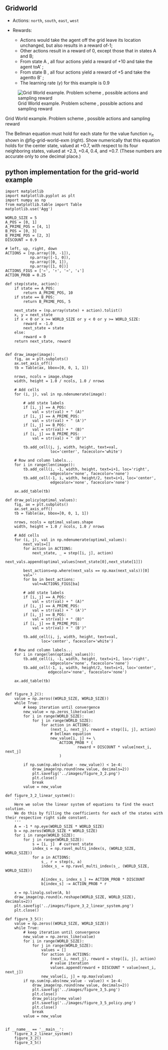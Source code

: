 :::::: {#exm-grid_world}
## Gridworld

- Actions: `north`, `south`, `east`, `west` 

- Rewards: 
	+ Actions would take the agent off the grid leave its location unchanged, but also results in a reward of-1; 
	+ Other actions result in a reward of 0, except those that in states A and B; 
	+ From state A , all four actions yield a reward of +10 and take the agent toA' ; 
	+ From state B , all four actions yield a reward of +5 and take the agentto B' ; 
	+ The learning rate ($\gamma$) for this example is 0.9

::: {#fig-grid-world-exm fig-env="figure*"}
![Grid World example. Problem scheme , possible actions and sampling
reward](/assets/ch_04/grid_world_exm.png){.lightbox}

Grid World example. Problem scheme , possible actions and sampling reward
:::

::: {exm-grid_world}
The Bellman equation must hold for each state for the value function $v_{\pi}$
shown in @fig-grid-world-exm (right). Show numerically that this equation holds
for the center state, valued at +0.7, with respect to its four neighboring
states, valued at +2.3, +0.4, 0.4, and +0.7. (These numbers are accurate only to
one decimal place.)
:::

::: {.callout-tip collapse="true" icon="false"}
## python implementation for the grid-world example

``` .python
import matplotlib
import matplotlib.pyplot as plt
import numpy as np
from matplotlib.table import Table
matplotlib.use('Agg')

WORLD_SIZE = 5
A_POS = [0, 1]
A_PRIME_POS = [4, 1]
B_POS = [0, 3]
B_PRIME_POS = [2, 3]
DISCOUNT = 0.9

# left, up, right, down
ACTIONS = [np.array([0, -1]),
           np.array([-1, 0]),
           np.array([0, 1]),
           np.array([1, 0])]
ACTIONS_FIGS = ['←', '↑', '→', '↓']
ACTION_PROB = 0.25

def step(state, action):
    if state == A_POS:
        return A_PRIME_POS, 10
    if state == B_POS:
        return B_PRIME_POS, 5

    next_state = (np.array(state) + action).tolist()
    x, y = next_state
    if x < 0 or x >= WORLD_SIZE or y < 0 or y >= WORLD_SIZE:
        reward = -1.0
        next_state = state
    else:
        reward = 0
    return next_state, reward


def draw_image(image):
    fig, ax = plt.subplots()
    ax.set_axis_off()
    tb = Table(ax, bbox=[0, 0, 1, 1])

    nrows, ncols = image.shape
    width, height = 1.0 / ncols, 1.0 / nrows

    # Add cells
    for (i, j), val in np.ndenumerate(image):

        # add state labels
        if [i, j] == A_POS:
            val = str(val) + " (A)"
        if [i, j] == A_PRIME_POS:
            val = str(val) + " (A')"
        if [i, j] == B_POS:
            val = str(val) + " (B)"
        if [i, j] == B_PRIME_POS:
            val = str(val) + " (B')"
        
        tb.add_cell(i, j, width, height, text=val,
                    loc='center', facecolor='white')
        
    # Row and column labels...
    for i in range(len(image)):
        tb.add_cell(i, -1, width, height, text=i+1, loc='right',
                    edgecolor='none', facecolor='none')
        tb.add_cell(-1, i, width, height/2, text=i+1, loc='center',
                    edgecolor='none', facecolor='none')

    ax.add_table(tb)

def draw_policy(optimal_values):
    fig, ax = plt.subplots()
    ax.set_axis_off()
    tb = Table(ax, bbox=[0, 0, 1, 1])

    nrows, ncols = optimal_values.shape
    width, height = 1.0 / ncols, 1.0 / nrows

    # Add cells
    for (i, j), val in np.ndenumerate(optimal_values):
        next_vals=[]
        for action in ACTIONS:
            next_state, _ = step([i, j], action)
            next_vals.append(optimal_values[next_state[0],next_state[1]])

        best_actions=np.where(next_vals == np.max(next_vals))[0]
        val=''
        for ba in best_actions:
            val+=ACTIONS_FIGS[ba]
        
        # add state labels
        if [i, j] == A_POS:
            val = str(val) + " (A)"
        if [i, j] == A_PRIME_POS:
            val = str(val) + " (A')"
        if [i, j] == B_POS:
            val = str(val) + " (B)"
        if [i, j] == B_PRIME_POS:
            val = str(val) + " (B')"
        
        tb.add_cell(i, j, width, height, text=val,
                loc='center', facecolor='white')

    # Row and column labels...
    for i in range(len(optimal_values)):
        tb.add_cell(i, -1, width, height, text=i+1, loc='right',
                    edgecolor='none', facecolor='none')
        tb.add_cell(-1, i, width, height/2, text=i+1, loc='center',
                   edgecolor='none', facecolor='none')

    ax.add_table(tb)


def figure_3_2():
    value = np.zeros((WORLD_SIZE, WORLD_SIZE))
    while True:
        # keep iteration until convergence
        new_value = np.zeros_like(value)
        for i in range(WORLD_SIZE):
            for j in range(WORLD_SIZE):
                for action in ACTIONS:
                    (next_i, next_j), reward = step([i, j], action)
                    # bellman equation
                    new_value[i, j] += \
                        ACTION_PROB * (
                                reward + DISCOUNT * value[next_i, next_j]
                        )
                    
        if np.sum(np.abs(value - new_value)) < 1e-4:
            draw_image(np.round(new_value, decimals=2))
            plt.savefig('../images/figure_3_2.png')
            plt.close()
            break
        value = new_value

def figure_3_2_linear_system():
    '''
    Here we solve the linear system of equations to find the exact solution.
    We do this by filling the coefficients for each of the states with their respective right side constant.
    '''
    A = -1 * np.eye(WORLD_SIZE * WORLD_SIZE)
    b = np.zeros(WORLD_SIZE * WORLD_SIZE)
    for i in range(WORLD_SIZE):
        for j in range(WORLD_SIZE):
            s = [i, j]  # current state
            index_s = np.ravel_multi_index(s, (WORLD_SIZE, WORLD_SIZE))
            for a in ACTIONS:
                s_, r = step(s, a)
                index_s_ = np.ravel_multi_index(s_, (WORLD_SIZE, WORLD_SIZE))

                A[index_s, index_s_] += ACTION_PROB * DISCOUNT
                b[index_s] -= ACTION_PROB * r

    x = np.linalg.solve(A, b)
    draw_image(np.round(x.reshape(WORLD_SIZE, WORLD_SIZE), decimals=2))
    plt.savefig('../images/figure_3_2_linear_system.png')
    plt.close()

def figure_3_5():
    value = np.zeros((WORLD_SIZE, WORLD_SIZE))
    while True:
        # keep iteration until convergence
        new_value = np.zeros_like(value)
        for i in range(WORLD_SIZE):
            for j in range(WORLD_SIZE):
                values = []
                for action in ACTIONS:
                    (next_i, next_j), reward = step([i, j], action)
                    # value iteration
                    values.append(reward + DISCOUNT * value[next_i, next_j])
                new_value[i, j] = np.max(values)
        if np.sum(np.abs(new_value - value)) < 1e-4:
            draw_image(np.round(new_value, decimals=2))
            plt.savefig('../images/figure_3_5.png')
            plt.close()
            draw_policy(new_value)
            plt.savefig('../images/figure_3_5_policy.png')
            plt.close()
            break
        value = new_value


if __name__ == '__main__':
    figure_3_2_linear_system()
    figure_3_2()
    figure_3_5()
```
:::
::::::
